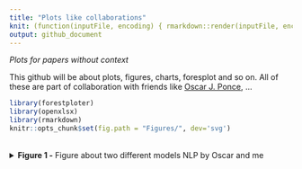 ```yaml
---
title: "Plots like collaborations"
knit: (function(inputFile, encoding) { rmarkdown::render(inputFile, encoding = encoding, output_file = paste0(dirname(inputFile),'/README.md')) })
output: github_document
---
```


<i>Plots for papers without context</i>

This github will be about plots, figures, charts, foresplot and so on. All of these are part of collaboration with friends like [Oscar J. Ponce](https://twitter.com/PonceOJ), ...



```r
library(forestploter)
library(openxlsx)
library(rmarkdown)
knitr::opts_chunk$set(fig.path = "Figures/", dev='svg')
```
<br>
<details>

<summary><b>Figure 1 -</b> Figure about two different models NLP by Oscar and me</summary>

<br>

```r
data <- read.xlsx("results_for_graph.xlsx")
data$` ` <- paste(rep("                                 ", nrow(data)))
colnames(data) <- c("outcome", "ca_method", "model", "mean", "low", "up", "p_value", '')
na_row <- data.frame('','', '','','','','','', '')
data$mean_ic <- paste0(data$mean, " (", data$low, " to ", data$up, ")")
colnames(na_row) <- c("outcome", "ca_method", "model", "mean", "low", "up", 
                      "p_value", '', 'mean_ic')
data <- rbind(data[c(1:5),-1], na_row[,-1], data[c(6:10),-1])
tm <- forest_theme(ci_pch = 19)
data$mean <- as.numeric(data$mean)
data$low <- as.numeric(data$low)
data$up <- as.numeric(data$up)
library('stringr')
data$mean_ic <- gsub('(', '[', data$mean_ic, fixed = T)
data$mean_ic <- gsub(')', ']', data$mean_ic, fixed = T)
colnames(data) <- c("CA Method", "Model", "mean", "low", "up", "p_value", '', "Mean [95%CI]")

p <- forest(data[,c(1:2, 7:8)],
               est = data$mean,
               lower = data$low, 
               upper = data$up, 
               sizes = 1,
               ci_column = 3,
               ref_line = 0, 
               xlim = NULL,
               ticks_at = NULL,
            theme = tm)
plot <- plot(p)
```

</details>